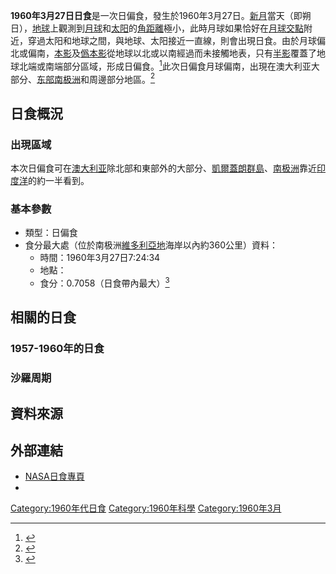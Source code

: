 {{Infobox Solar eclipse
| Year        = 1960
| Month       = 3
| Day         = 27
| Type        = 日偏食
| Image       = SE1960Mar27P.png
| Image size  = 200px
| Image intro = 1960年3月27日日偏食路徑圖
  <!--   日食資料   -->
| Gamma       = -1.1538
| Mag         = 0.7058
| Saros       = 148
| Saros total = 75
| Saros seq   = 18
  <!--     食甚     -->
| Duration    = 
| Location    = [[南极洲|南极洲]][[維多利亞地|維多利亞地]]海岸以內約360公里
| Coords      = {{coord|72.1|S|151.9|E}}
| Width       = 
  <!--   開始時間   -->
| Partial     = 
| Start type  = 
| Centre      = 
| Greatest    = 7:24:34
  <!--     倒數     -->
| hour        = 07
| minute      = 24
| second      = 34
| Duration_s  = 
}}
'''1960年3月27日日食'''是一次日偏食，發生於1960年3月27日。[[新月|新月]]當天（即朔日），[[地球|地球]]上觀測到[[月球|月球]]和[[太阳|太阳]]的[[角距離|角距離]]極小，此時月球如果恰好在[[月球交點|月球交點]]附近，穿過太阳和地球之間，與地球、太阳接近一直線，則會出現日食。由於月球偏北或偏南，[[本影|本影]]及[[僞本影|僞本影]]從地球以北或以南經過而未接觸地表，只有[[半影|半影]]覆蓋了地球北端或南端部分區域，形成日偏食。<ref name="astron">{{cite web|author=樊忠玉|title=日（月）食|url=http://www.astron.ac.cn/bencandy-51-1630-1.htm|publisher=中国天文科普网|accessdate=2016-03-21|archive-date=2014-09-17|archive-url=https://web.archive.org/web/20140917080048/http://www.astron.ac.cn/bencandy-51-1630-1.htm|dead-url=no}}</ref>此次日偏食月球偏南，出現在澳大利亚大部分、[[东部南极洲|东部南极洲]]和周邊部分地區。<ref name="NASAGIF">{{cite web|author=Fred Espenak|title=Paritial Solar Eclipse of 1960 Sep 20|url=http://eclipse.gsfc.nasa.gov/SEplot/SEplot1951/SE1960Sep20P.GIF|publisher=NASA Eclipse Web Site|accessdate=2016-03-21|archive-date=2020-10-20|archive-url=https://web.archive.org/web/20201020183042/https://eclipse.gsfc.nasa.gov/SEplot/SEplot1951/SE1960Sep20P.GIF|dead-url=no}}{{en}}</ref>

== 日食概況 ==
=== 出現區域 ===
本次日偏食可在[[澳大利亚|澳大利亚]]除北部和東部外的大部分、[[凱爾蓋朗群島|凱爾蓋朗群島]]、[[南极洲|南极洲]]靠近[[印度洋|印度洋]]的約一半看到。

=== 基本參數 ===
{{NoteUTC}}
* 類型：日偏食
* 食分最大處（位於南极洲[[維多利亞地|維多利亞地]]海岸以內約360公里）資料：
** 時間：1960年3月27日7:24:34
** 地點：{{coord|72.1|S|151.9|E}}
** 食分：0.7058（日食帶內最大）<ref name="Besselian">{{cite web|author=Fred Espenak|title=Besselian Elements - Paritial Solar Eclipse of 1960 Sep 20|url=http://eclipse.gsfc.nasa.gov/SEsearch/SEdata.php?Ecl=19600920|publisher=NASA Eclipse Web Site|accessdate=2016-03-21|archive-date=2020-10-29|archive-url=https://web.archive.org/web/20201029135743/https://eclipse.gsfc.nasa.gov/SEsearch/SEdata.php?Ecl=19600920|dead-url=no}}{{en}}</ref>

== 相關的日食 ==
=== 1957-1960年的日食 ===
{{Solar eclipse set 1957-1960}}

=== 沙羅周期 ===
{{Solar Saros series 148}}

== 資料來源 ==
{{reflist}}

== 外部連結 ==
{{日食主題}}
* [http://eclipse.gsfc.nasa.gov/solar.html NASA日食專頁]{{Wayback|url=http://eclipse.gsfc.nasa.gov/solar.html |date=20190108200537 }}{{en}}
* {{Partial solar eclipse NASA reference|1951/SE1960Mar27P|19600327}}

{{Solar eclipses
|nature=日偏食
|previous=[[1959年10月2日日食|1959年10月2日日食]]
|natureprevious=日全食
|next=[[1960年9月20日日食|1960年9月20日日食]]
|naturenext=日偏食
|previoussamenature=[[1956年12月2日日食|1956年12月2日日食]]
|nextsamenature=[[1960年9月20日日食|1960年9月20日日食]]
}}
{{日食}}

[[Category:1960年代日食|Category:1960年代日食]]
[[Category:1960年科學|Category:1960年科學]]
[[Category:1960年3月|Category:1960年3月]]